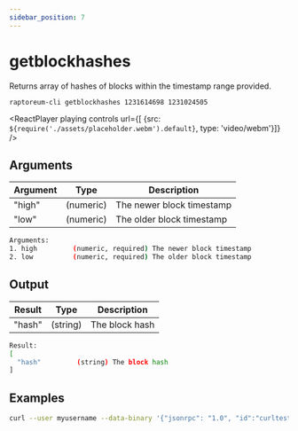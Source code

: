 ```yaml
---
sidebar_position: 7
---
```


# getblockhashes

Returns array of hashes of blocks within the timestamp range provided.

`raptoreum-cli getblockhashes 1231614698 1231024505`

<ReactPlayer playing controls url={[
    {src: `${require('./assets/placeholder.webm').default}`, type: 'video/webm'}]} />


## Arguments

| Argument | Type | Description |
|--|--|--|
| "high" | (numeric) | The newer block timestamp |
| "low" | (numeric) | The older block timestamp |

```bash
Arguments:
1. high         (numeric, required) The newer block timestamp
2. low          (numeric, required) The older block timestamp
```

## Output

| Result | Type | Description |
|--|--|--|
| "hash" | (string) | The block hash |

```bash
Result:
[
  "hash"         (string) The block hash
]
```


## Examples

```bash
curl --user myusername --data-binary '{"jsonrpc": "1.0", "id":"curltest", "method": "getblockhashes", "params": [1231614698, 1231024505] }' -H 'content-type: text/plain;' http://127.0.0.1:9998/
```
